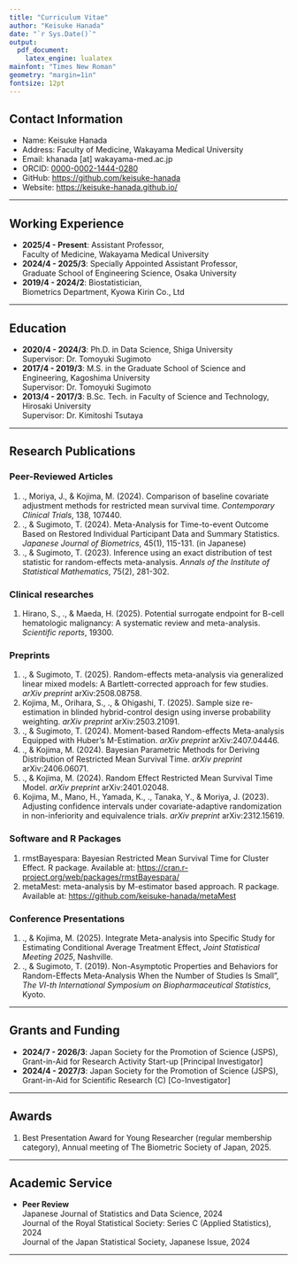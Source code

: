 ```yaml
---
title: "Curriculum Vitae"
author: "Keisuke Hanada"
date: "`r Sys.Date()`"  
output: 
  pdf_document:
    latex_engine: lualatex
mainfont: "Times New Roman"
geometry: "margin=1in"
fontsize: 12pt
---
```


## **Contact Information**  
- Name: Keisuke Hanada
- Address: Faculty of Medicine, Wakayama Medical University
- Email: khanada [at] wakayama-med.ac.jp
- ORCID: [0000-0002-1444-0280](https://orcid.org/0000-0002-1444-0280)
- GitHub: [https://github.com/keisuke-hanada](https://github.com/keisuke-hanada)
- Website: [https://keisuke-hanada.github.io/](https://keisuke-hanada.github.io/)

---

## Working Experience

- **2025/4 - Present**: Assistant Professor,  
  Faculty of Medicine, Wakayama Medical University
- **2024/4 - 2025/3**: Specially Appointed Assistant Professor,  
  Graduate School of Engineering Science, Osaka University
- **2019/4 - 2024/2**: Biostatistician,  
  Biometrics Department, Kyowa Kirin Co., Ltd

---

## Education

- **2020/4 - 2024/3**: Ph.D. in Data Science, Shiga University  
  Supervisor: Dr. Tomoyuki Sugimoto
- **2017/4 - 2019/3**: M.S. in the Graduate School of Science and Engineering, Kagoshima University  
  Supervisor: Dr. Tomoyuki Sugimoto
- **2013/4 - 2017/3**: B.Sc. Tech. in Faculty of Science and Technology, Hirosaki University  
  Supervisor: Dr. Kimitoshi Tsutaya


---


## Research Publications

### Peer-Reviewed Articles
1. \underline{Hanada, K}., Moriya, J., & Kojima, M. (2024). Comparison of baseline covariate adjustment methods for restricted mean survival time. *Contemporary Clinical Trials*, 138, 107440.
1. \underline{Hanada, K}., & Sugimoto, T. (2024). Meta-Analysis for Time-to-event Outcome Based on Restored Individual Participant Data and Summary Statistics. *Japanese Journal of Biometrics*, 45(1), 115-131. (in Japanese)
1. \underline{Hanada, K}., & Sugimoto, T. (2023). Inference using an exact distribution of test statistic for random-effects meta-analysis. *Annals of the Institute of Statistical Mathematics*, 75(2), 281-302.

### Clinical researches
1. Hirano, S., \underline{Hanada, K}., & Maeda, H. (2025). Potential surrogate endpoint for B-cell hematologic malignancy: A systematic review and meta-analysis. *Scientific reports*, 19300.

### Preprints
1. \underline{Hanada, K}., & Sugimoto, T. (2025). Random-effects meta-analysis via generalized linear mixed models: A Bartlett-corrected approach for few studies. *arXiv preprint* arXiv:2508.08758.
1. Kojima, M., Orihara, S., \underline{Hanada, K}., & Ohigashi, T. (2025). Sample size re-estimation in blinded hybrid-control design using inverse probability weighting. *arXiv preprint* arXiv:2503.21091.
1. \underline{Hanada, K}., & Sugimoto, T. (2024). Moment-based Random-effects Meta-analysis Equipped with Huber's M-Estimation. *arXiv preprint* arXiv:2407.04446.
1. \underline{Hanada, K}., & Kojima, M. (2024). Bayesian Parametric Methods for Deriving Distribution of Restricted Mean Survival Time. *arXiv preprint* arXiv:2406.06071.
1. \underline{Hanada, K}., & Kojima, M. (2024). Random Effect Restricted Mean Survival Time Model. *arXiv preprint* arXiv:2401.02048.
1. Kojima, M., Mano, H., Yamada, K., \underline{Hanada, K}., Tanaka, Y., & Moriya, J. (2023). Adjusting confidence intervals under covariate-adaptive randomization in non-inferiority and equivalence trials. *arXiv preprint* arXiv:2312.15619.

### Software and R Packages
1. rmstBayespara: Bayesian Restricted Mean Survival Time for Cluster Effect. R package. Available at: [https://cran.r-project.org/web/packages/rmstBayespara/](https://cran.r-project.org/web/packages/rmstBayespara/)
2. metaMest: meta-analysis by M-estimator based approach. R package. Available at: [https://github.com/keisuke-hanada/metaMest](https://github.com/keisuke-hanada/metaMest)

### Conference Presentations
1. \underline{Hanada, K}., & Kojima, M. (2025). Integrate Meta-analysis into Specific Study for Estimating Conditional Average Treatment Effect, *Joint Statistical Meeting 2025*, Nashville.
1. \underline{Hanada, K}., & Sugimoto, T. (2019). Non-Asymptotic Properties and Behaviors for Random-Effects Meta-Analysis When the Number of Studies Is Small", *The VI-th International Symposium on Biopharmaceutical Statistics*, Kyoto.


---


## Grants and Funding

- **2024/7 - 2026/3**: Japan Society for the Promotion of Science (JSPS), Grant-in-Aid for Research Activity Start-up [Principal Investigator]
- **2024/4 - 2027/3**: Japan Society for the Promotion of Science (JSPS), Grant-in-Aid for Scientific Research (C) [Co-Investigator]

---


## Awards
1. Best Presentation Award for Young Researcher (regular membership category), Annual meeting of The Biometric Society of Japan, 2025.


---

<!-- ## Teaching Experience

- **[Course Name]**, [Institution Name]  
  [Dates]  
  Number of Students: [Number of Students]  
  *[Brief description of the course and your role]*

--- -->

## Academic Service

- **Peer Review**  
  Japanese Journal of Statistics and Data Science, 2024  
  Journal of the Royal Statistical Society: Series C (Applied Statistics), 2024  
  Journal of the Japan Statistical Society, Japanese Issue, 2024


<!-- - **Conference Organization**  
  [Conference Name], [Role], [Year] -->

---

<!-- ## Professional Memberships

- [Association Name], [Position (if applicable)], [Years]
- [Association Name], [Position (if applicable)], [Years]

---

## Skills

- **Statistical Software**: R, Python, SAS, STATA, [Other relevant software]  
- **Programming Languages**: C++, SQL, [Other relevant languages]  
- **Other Skills**: Git, LaTeX, [Other relevant tools or skills]

---

## References

1. [Reference Name], [Position], [Institution]  
   Email: [Email Address], Phone: [Phone Number]

2. [Reference Name], [Position], [Institution]  
   Email: [Email Address], Phone: [Phone Number] -->



<!-- ## Research Publications (in Japanese)

### 原著論文
1. \underline{花田圭佑}, & 杉本知之. (2024). イベント時間アウトカムに対する個人データ復元と要約統計量に基づくメタアナリシスとその性能. *計量生物学*, 45(1), 115-131.


### 学会発表
1. \underline{花田圭佑}, & 小島将裕. (2024). Random Effect Restricted Mean Survival Time Model, 2024年度統計関連学会連合大会.
1. \underline{花田圭佑}, & 杉本知之. (2024). 少数試験メタアナリシスでの分散推定, 日本計算機統計学会第38回大会.
1. \underline{花田圭佑}. (2023). イベント時間アウトカムの個人データ復元とメタアナリシス, 第5回かごしまデータ科学シンポジウム.
1. \underline{花田圭佑}, 小島将裕, & 守屋順之. (2023). 制限付き平均生存時間 (RMST) の共変量調整法の比較, 2023年度統計関連学会連合大会.
1. \underline{花田圭佑}. (2022). イベント数が少ないもとでの二値メタアナリシスの推測, 第3回かごしまデータ科学シンポジウム.
1. \underline{花田圭佑}, & 杉本知之. (2019). 試験数が少ない場合のランダム効果メタアナリシスの非漸近的性質, 日本計算機統計学会第33回シンポジウム.
1. \underline{花田圭佑}, & 杉本知之. (2018). ランダム効果DL層別解析における標本分布, 日本計算機統計学会第32回シンポジウム.
1. \underline{花田圭佑}, & 杉本知之. (2018). 正規母集団におけるランダム効果層別解析における標本分布, 大分統計談話会第57回大会.

---
-->
